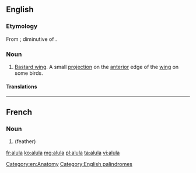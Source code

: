 ==English==
{{wikipedia}}

===Etymology===
From {{etyl|la}}; diminutive of {{term|ala||wing}}.

===Noun===
{{en-noun|alulae|pl2=alulas}}

# [[bastard wing|Bastard wing]]. A small [[projection]] on the [[anterior]] edge of the [[wing]] on some birds.

====Translations====
{{trans-see|bastard wing}}

[[Category:en:Anatomy]]
[[Category:English palindromes]]
----

==French==
{{wikipedia|lang=fr}}

===Noun===
{{fr-noun|f}}

# {{l/en|alula}} (feather)

[[fr:alula]]
[[ko:alula]]
[[mg:alula]]
[[pl:alula]]
[[ta:alula]]
[[vi:alula]]